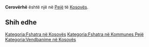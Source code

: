 {{Fshat në 
 | Emri                = Cerovërhë
 | EmriAlt                = 
 | NAME_SHORT_FORM=      
 | NAME_GENERIC=      
 | NAME_SORT_NAME_RO=      CEROVERHE
 | FULL_NAME_RO = Cerovërhë
 | FULL_NAME_ND_RO=Ceroverhe
 | SORT_NAME_RG=CEROVERHE
 | FULL_NAME_RG=Cerovërhë
 | FULL_NAME_ND_RG=Ceroverhe
 | SRP_NAME_SHORT_FORM=      
 | SRP_NAME_GENERIC=      
 | SRP_NAME_SORT_NAME_RO=      
 | SRP_FULL_NAME_RO = 
 | SRP_FULL_NAME_ND_RO=
 | SRP_SORT_NAME_RG=
 | SRP_FULL_NAME_RG=
 | SRP_FULL_NAME_ND_RG=
 | Emri (Rasa dhanore) = 
 | Figura              = 
 | Shteti              = Kosovo
 | Komuna              = Pejë
 | Kodi postar         = 
 | Sipërfaqja          = 

 | Popullsia           = 

 | Regj. i popullsisë  = 
 | Dend. e popullsisë  = 
 | Faqja zyrtare       = 
 <!--- Koordinatat ----> 
 | Gjerësia            = 42.678333
 | Gjatësia            = 20.277778
 | Lartësia            = 
}}
'''Cerovërhë''' është një [[]] në [[Pejë]] të [[Kosovës]].

<!-- == Gjeografia == -->
<!-- == Historia == -->
<!-- == Demografia == -->
== Shih edhe ==
{{Komuna Pejë}}
{{Kosovo-Administrata-Cung}}

[[Kategoria:Fshatra në Kosovës]]
[[Kategoria:Fshatra në Kommunes Pejë]]
[[Kategoria:Vendbanime në Kosovës]]